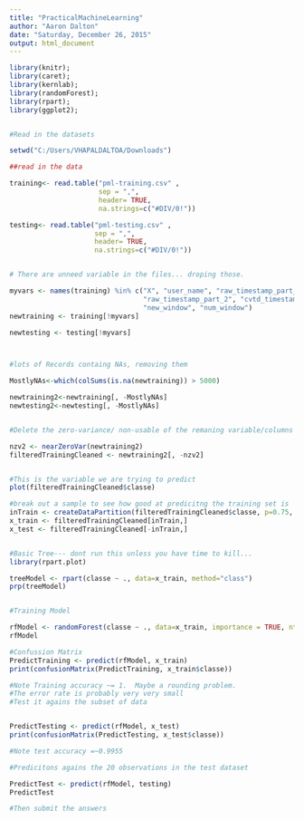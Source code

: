 ```yaml
---
title: "PracticalMachineLearning"
author: "Aaron Dalton"
date: "Saturday, December 26, 2015"
output: html_document
---
```


```r

library(knitr);
library(caret); 
library(kernlab); 
library(randomForest);
library(rpart);
library(ggplot2);


#Read in the datasets

setwd("C:/Users/VHAPALDALTOA/Downloads")

##read in the data

training<- read.table("pml-training.csv" ,
                      sep = ",",
                      header= TRUE,
                      na.strings=c("#DIV/0!"))

testing<- read.table("pml-testing.csv" ,
                     sep = ",",
                     header= TRUE,
                     na.strings=c("#DIV/0!"))


# There are unneed variable in the files... droping those.

myvars <- names(training) %in% c("X", "user_name", "raw_timestamp_part_1",
                                 "raw_timestamp_part_2", "cvtd_timestamp",
                                 "new_window", "num_window") 
newtraining <- training[!myvars]

newtesting <- testing[!myvars]



#lots of Records containg NAs, removing them

MostlyNAs<-which(colSums(is.na(newtraining)) > 5000)

newtraining2<-newtraining[, -MostlyNAs]
newtesting2<-newtesting[, -MostlyNAs]


#Delete the zero-variance/ non-usable of the remaning variable/columns

nzv2 <- nearZeroVar(newtraining2)
filteredTrainingCleaned <- newtraining2[, -nzv2]


#This is the variable we are trying to predict
plot(filteredTrainingCleaned$classe)

#break out a sample to see how good at predicitng the training set is
inTrain <- createDataPartition(filteredTrainingCleaned$classe, p=0.75, list = FALSE)
x_train <- filteredTrainingCleaned[inTrain,]
x_test <- filteredTrainingCleaned[-inTrain,]


#Basic Tree--- dont run this unless you have time to kill...
library(rpart.plot)

treeModel <- rpart(classe ~ ., data=x_train, method="class")
prp(treeModel)


#Training Model

rfModel <- randomForest(classe ~ ., data=x_train, importance = TRUE, ntrees = 10)
rfModel

#Confussion Matrix
PredictTraining <- predict(rfModel, x_train)
print(confusionMatrix(PredictTraining, x_train$classe))

#Note Training accuracy ~= 1.  Maybe a rounding problem.  
#The error rate is probably very very small
#Test it agains the subset of data


PredictTesting <- predict(rfModel, x_test)
print(confusionMatrix(PredictTesting, x_test$classe))

#Note test accuracy =~0.9955 

#Predicitons agains the 20 observations in the test dataset

PredictTest <- predict(rfModel, testing)
PredictTest

#Then submit the answers


```



